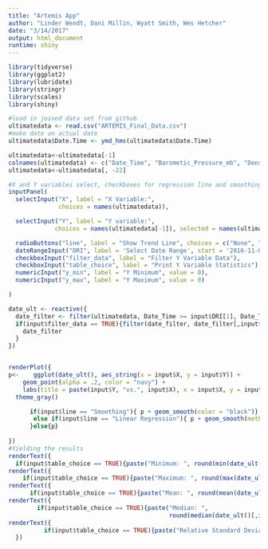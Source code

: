 ```yaml
---
title: "Artemis App"
author: "Linder Wendt, Dani Millin, Wyatt Smith, Wes Hetcher"
date: "3/14/2017"
output: html_document
runtime: shiny
---
```

```r
library(tidyverse)
library(ggplot2)
library(lubridate)
library(stringr)
library(scales)
library(shiny)

```

```r
#load in joined data set from github
ultimatedata <- read.csv("ARTEMIS_Final_Data.csv")
#make date an actual date
ultimatedata$Date.Time <- ymd_hms(ultimatedata$Date.Time)

ultimatedata<-ultimatedata[-1]
colnames(ultimatedata) <- c("Date_Time", "Barometic_Pressure_mb", "Density_Alititude_m", "Headwind_mps", "Direction_True", "Wind_Speed_mps", "WindChill_C", "Direction_Magnitude", "Station_Pressure_mb", "Dew_Point_C", "Cross_Wind_mps", "Altitude_m", "Relative_Humidity_percentage", "Temperature_C", "Psychro_Wet_Bulb_Temperature_C", "Heat_Stress_Index_C", "Ozone_Log_Number", "Ozone_Concentration_ppm", "Ozone_Cell_Temperature_C", "Ozone_Cell_Pressure", "Ozone_Flow_Rate", "Garbage", "NOx_Log_Number", "NO2_Concentration_ppm", "NO_Concentration_ppm", "NOx_Concentration_ppm", "ZnO2", "ZnO", "NOx_Cf", "NOx_Cell_Temperature_C", "NOx_Cell_Pressure","NOx_Overflow", "NOx_Cell_Flow", "Ozone_Flow", "PDVa", "PDVb", "PDVo3", "Scrubber_Temperature_C", "NOx_Mode")
ultimatedata<-ultimatedata[, -22]
```

```r
#X and Y variables select, checkboxes for regression line and smoothing curve, boxcar averages output table with summary stats (min, max range, mean, median)
inputPanel(
  selectInput("X", label = "X Variable:",
              choices = names(ultimatedata)),

  selectInput("Y", label = "Y variable:",
             choices = names(ultimatedata[-1]), selected = names(ultimatedata[9])),

  radioButtons("line", label = "Show Trend Line", choices = c("None", "Smoothing", "Linear Regression")),
  dateRangeInput("DRI", label = 'Select Date Range', start = '2016-11-07', end = '2016-11-28', min = '2016-11-07', max = '2016-11-28'),
  checkboxInput("filter_data", label = "Filter Y Variable Data"), 
  checkboxInput("table_choice", label = "Print Y Variable Statistics"),
  numericInput("y_min", label = "Y Minimum", value = 0),
  numericInput("y_max", label = "Y Maximum", value = 0)

)

date_ult <- reactive({
  date_filter <- filter(ultimatedata, Date_Time >= input$DRI[1], Date_Time <= input$DRI[2])
  if(input$filter_data == TRUE){filter(date_filter, date_filter[,input$Y] >= input$y_min, date_filter[,input$Y] <= input$y_max)}else{
    date_filter
  }
})


renderPlot({
p<-    ggplot(date_ult(), aes_string(x = input$X, y = input$Y)) +
    geom_point(alpha = .2, color = "navy") +
    labs(title = paste(input$Y, "vs.", input$X), x = input$X, y = input$Y) +
  theme_gray()

      if(input$line == "Smoothing"){ p + geom_smooth(color = "black")}
       else if(input$line == "Linear Regression"){ p + geom_smooth(method = lm, color = "black")
      }else{p}
    
})
#Yielding the results
renderText({
  if(input$table_choice == TRUE){paste("Minimum: ", round(min(date_ult()[,input$Y]), digits = 3))}})
renderText({
    if(input$table_choice == TRUE){paste("Maximum: ", round(max(date_ult()[,input$Y]), digits = 3))}})
renderText({
      if(input$table_choice == TRUE){paste("Mean: ", round(mean(date_ult()[,input$Y]), digits = 3))}})
renderText({
        if(input$table_choice == TRUE){paste("Median: ",
                                             round(median(date_ult()[,input$Y]), digits = 3))}})
renderText({
          if(input$table_choice == TRUE){paste("Relative Standard Deviation: ", round(((sd(date_ult()[,input$Y]))/(mean(date_ult()[,input$Y])))*100, digits = 3))}
  })


    


  

```